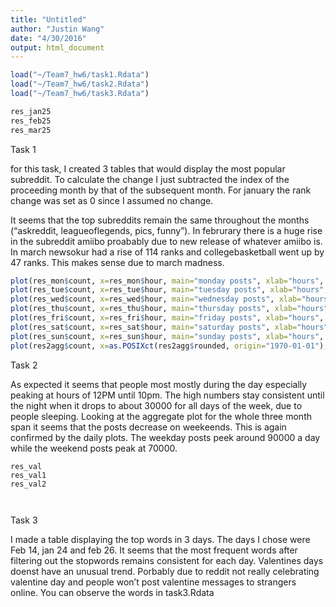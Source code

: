 ```yaml
---
title: "Untitled"
author: "Justin Wang"
date: "4/30/2016"
output: html_document
---
```

```r
load("~/Team7_hw6/task1.Rdata")
load("~/Team7_hw6/task2.Rdata")
load("~/Team7_hw6/task3.Rdata")

res_jan25
res_feb25
res_mar25
```

Task 1

for this task, I created 3 tables that would display the most popular subreddit. To calculate the change I just subtracted the index of the proceeding month by that of the subsequent month. For january the rank change was set as 0 since I assumed no change. 

It seems that the top subreddits remain the same throughout the months ("askreddit, leagueoflegends, pics, funny"). In februrary there is a huge rise in the subreddit amiibo proabably due to new release of whatever amiibo is. In march newsokur had a rise of 114 ranks and collegebasketball went up by 47 ranks. This makes sense due to march madness. 

```r

plot(res_mon$count, x=res_mon$hour, main="monday posts", xlab="hours", col="blue")
plot(res_tue$count, x=res_tue$hour, main="tuesday posts", xlab="hours", col="red")
plot(res_wed$count, x=res_wed$hour, main="wednesday posts", xlab="hours", col="brown")
plot(res_thu$count, x=res_thu$hour, main="thursday posts", xlab="hours", col="cyan")
plot(res_fri$count, x=res_fri$hour, main="friday posts", xlab="hours", col="green")
plot(res_sat$count, x=res_sat$hour, main="saturday posts", xlab="hours", col="magenta")
plot(res_sun$count, x=res_sun$hour, main="sunday posts", xlab="hours", col="black")
plot(res2agg$count, x=as.POSIXct(res2agg$rounded, origin="1970-01-01"), main="aggregate posts", xlab="hours over three months", col="black")
```

Task 2

As expected it seems that people most mostly during the day especially peaking at hours of 12PM until 10pm. The high numbers stay consistent until the night when it drops to about 30000 for all days of the week, due to people sleeping. Looking at the aggregate plot for the whole three month span it seems that the posts decrease on weekeends. This is again confirmed by the daily plots. The weekday posts peek around 90000 a day while the weekend posts peak at 70000. 


```er
res_val
res_val1
res_val2



```

Task 3

I made a table displaying the top words in 3 days. The days I chose were Feb 14, jan 24 and feb 26. It seems that the most frequent words after filtering out the stopwords remains consistent for each day. Valentines days doenst have an unusual trend. Porbably due to reddit not really celebrating valentine day and people won't post valentine messages to strangers online. You can observe the words in task3.Rdata

